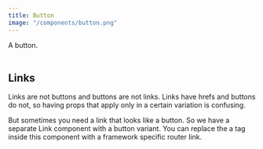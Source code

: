 ```yaml
---
title: Button
image: "/components/button.png"
---
```



<ComponentHeader name="Button">
 A button.
</ComponentHeader>

<Example title="Default" code={DefaultButtonVueRaw}>
  <DefaultButtonVue client:only="vue" />
</Example>

<Example title="Outline" code={OutlineButtonVueRaw}>
  <OutlineButtonVue client:only="vue" />
</Example>

<Example title="Ghost" code={GhostButtonVueRaw}>
  <GhostButtonVue client:only="vue" />
</Example>

<br/>
<br/>

## Links

Links are not buttons and buttons are not links. Links have hrefs and buttons do not, so having props that apply only in a certain variation is confusing.

But sometimes you need a link that looks like a button. So we have a separate Link component with a button variant. You can replace the a tag inside this component with a framework specific router link.

<Example code={LinkVueRaw}>
  <LinkVue client:only="vue" />
</Example>

